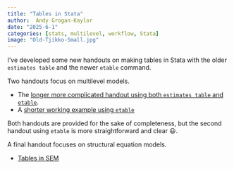 ```yaml
---
title: "Tables in Stata"
author:  Andy Grogan-Kaylor 
date: "2025-6-1"
categories: [stats, multilevel, workflow, Stata]
image: "Old-Tjikko-Small.jpg"
---
```


I've developed some new handouts on making tables in Stata with the older `estimates table` and the newer `etable` command.

Two handouts focus on multilevel models.

* The [longer more complicated handout using both `estimates table` and `etable`](https://agrogan1.github.io/multilevel/tables/tables.html). 
* A [shorter working example using `etable`](https://agrogan1.github.io/multilevel/tables/tables2.html) 

::: {.callout-tip}
Both handouts are provided for the sake of completeness, but the second handout using `etable` is more straightforward and clear 😃.
:::

A final handout focuses on structural equation models.

* [Tables in SEM](https://agrogan1.github.io/Stata/tables-SEM/tables-SEM.html)
